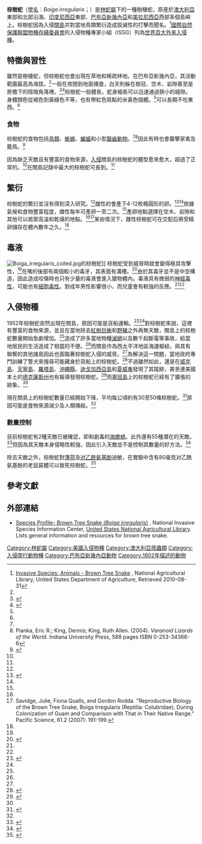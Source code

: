 {{noteTA
|G1 = TO
}}
{{Speciesbox
| image =Brown tree snake (Boiga irregularis) (8387580552).jpg
| status = LC
| status_system = IUCN3.1
| genus = Boiga
| species = irregularis
| authority = ([[Blasius_Merrem|Merrem]], 1802)
| synonyms = ''Coluber irregularis'' [[Blasius_Merrem|Merrem]], 1802<br>''Boiga irregularis'' [[Fitzinger|Fitzinger]], 1826<br>''Dipsas irregularis'' [[Friedrich_Boie|Boie]], 1827<br>''Triglyphodon irregularis'' [[André_Marie_Constant_Duméril|Duméril]] & [[Gabriel_Bibron|Bibron]], 1854<br>''Dipsadomorphus irregularis'' [[George_Albert_Boulenger|Boulenger]], 1896
| range_map = Boiga irregularis rangemap.jpg
}}
'''棕樹蛇'''（[[學名|學名]]：''Boiga irregularis''；{{lang-en|brown tree snake}}）是[[林蛇屬|林蛇屬]]下的一種樹棲蛇，原産於[[澳大利亞|澳大利亞]]東部和北部沿海、[[印度尼西亞|印度尼西亞]]東部、[[巴布亞新幾內亞|巴布亞新幾內亞]]和[[美拉尼西亞|美拉尼西亞]]西部多個島嶼上。棕樹蛇因為入侵[[關島|關島]]并對當地鳥類繁衍造成毀滅性的打擊而聞名。<ref>[http://www.invasivespeciesinfo.gov/animals/bts.shtml Invasive Species: Animals - Brown Tree Snake] {{Wayback|url=http://www.invasivespeciesinfo.gov/animals/bts.shtml |date=20140112163633 }}, National Agricultural Library, United States Department of Agriculture, Retrieved 2010-08-31</ref>[[國際自然保護聯盟|國際自然保護聯盟]][[物種存續委員會|物種存續委員會]]的入侵物種專家小組（ISSG）列為[[世界百大外來入侵種|世界百大外來入侵種]]。

==特徵與習性==

雖然是樹棲蛇，但棕樹蛇也會出現在草地和稀疏林地。在巴布亞新幾內亞，其活動範圍最高為海拔{{convert|1200|m}}。<ref name="Bomford"/>一般在夜間到地面捕食，白天則躲在樹冠、空木、岩隙甚至是房檐下的陰暗角落裡。<ref name="Campbell">{{cite web  | last = Campbell  | first = S.R.  | authorlink =  | coauthors = S.P. Mackessy  | title = Microhabitat use by Brown Treesnakes (Boiga irregularis): Effects of moonlight and prey.  | work = 42(2):246-250 | publisher = [[Journal_of_Herpetology|Journal of Herpetology]]  | year = 2008  | url =| accessdate = 2011-02-11 }}</ref><ref name="Fritts,Rodda">{{cite web | last = Fritts  | first = T.H.  | authorlink =  | coauthors = G.H. Rodda  | title = The role of introduced species in the degradation of island ecosystems: A case history of Guam.  | work = 29:113-140| publisher = Annual Review of Ecology and Systematics  | year = 1998  | url = | accessdate = 2011-02-11 }}</ref>棕樹蛇一般體長{{convert|1|-|2|m|ft}}，蛇身細長可以迅速通過狹小的縫隙。身體顏色從褐色到黃綠色不等，也有帶紅色斑點的米黃色個體。<ref name="Fritts,Rodda"/>可以長期不吃東西。<ref name="Fritts,Rodda"/>

===食物===

棕樹蛇的食物包括[[鳥類|鳥類]]、[[蜥蜴|蜥蜴]]、[[蝙蝠|蝙蝠]]和小型[[齧齒動物|齧齒動物]]。<ref name="Fritts"/><ref name="Pianka">Pianka, Eric R.; King, Dennis; King, Ruth  Allen. (2004). ''Varanoid Lizards of the World''. Indiana University Press, 588 pages ISBN 0-253-34366-6</ref>因此有時也會襲擊家禽及籠鳥。<ref name="D'Evelyn">{{cite web | last = D'Evelyn | first = S.T. | authorlink =  | coauthors = N. Tauri | title = Learning-by-catching: Uncertain invasive-species populations and the value of information. | work = 89(4):284-292(2) | publisher = Journal of Environmental Management | year = 2008 | url =| accessdate = 2011-02-11 }}</ref>

因為缺乏天敵且有豐富的食物來源，[[入侵物種|入侵]]關島的棕樹蛇的體型愈來愈大，超過了正常的{{convert|1|-|2|m|ft}}。<ref name="Fritts"/>在關島記錄中最大的棕樹蛇可長到{{convert|3|m}}。<ref name="Fritts"/>

==繁衍==
棕樹蛇的繁衍並沒有得到深入研究。<ref name="Fritts"/>雌性的會產下4-12枚橢圓形的卵。<ref name="Bomford">{{cite web  | last = Bomford | first = M  | authorlink =  | coauthors = F.Kraus  | title = Predicting establishment for alien reptiles and amphibians: a role for climate matching.| work = 11:713-724| publisher = Biological Invasions  | year = 2008  | url =| accessdate = 2011-02-11 }}</ref><ref name="Fritts"/>依據氣候和食物豐富程度，雌性每年可產卵一至二次。<ref name="Fritts"/>產卵地點選擇在空木、岩隙和其他可以抵禦高溫和乾燥的地點。<ref name="Fritts"/><ref name="Savidge">Savidge, Julie, Fiona Qualls, and Gordon Rodda. "Reproductive Biology of the Brown Tree Snake, Boiga Irregularis (Reptilia: Colubridae), During Colonization of Guam and Comparison with That in Their Native Range." Pacific Science, 61.2 (2007): 191-199.</ref>某些情況下，雌性棕樹蛇可在交配后將受精卵儲存在體內數年之久。<ref name="Fritts,Rodda"/>

==毒液==

[[File:Boiga_irregularis_coiled.jpg|thumb]]的棕樹蛇]]
棕樹蛇受到威脅時就會變得極具攻擊性，<ref name="Fritts"/>在嘴的後部有兩個較小的毒牙，其表面有溝槽。<ref name="Mehrtens">{{cite book |last= Mehrtens|first= John|title= Living Snakes of the World in Color|url= https://archive.org/details/livingsnakesofwo00mehr|year= 1987|publisher= Sterling
|location= [[New_York|New York]]|isbn= 0-8069-6461-8}}</ref>由於其毒牙並不是中空構造，因此造成咬傷時也只有少量的毒液會進入獵物體內。毒液具有微弱的[[神經毒性|神經毒性]]，可能也有[[細胞毒性|細胞毒性]]。對成年男性影響很小，而兒童會有較強的反應。<ref name="Fritts"/><ref name="Mehrtens"/>

==入侵物種==

1952年棕樹蛇突然出現在關島，原因可能是貨船運輸。<ref name="Fritts">{{cite web  | last = Fritts  | first = T.H.  | authorlink =   | coauthors = D. Leasman-Tanner  | title = The Brown Treesnake on Guam: How the arrival of one invasive species damaged the ecology, commerce, electrical systems, and human health on Guam: A comprehensive information source  | work =   | publisher = [[U.S._Department_of_the_Interior|U.S. Department of the Interior]]  | year = 2001  | url = http://www.fort.usgs.gov/resources/education/bts/bts_home.asp  | accessdate = 2008-09-11  | deadurl = yes  | archiveurl = https://web.archive.org/web/20081207213812/http://www.fort.usgs.gov/resources/education/bts/bts_home.asp  | archivedate = 2008-12-07  }}</ref><ref name="Mehrtens"/>對棕樹蛇來說，這裡有豐富的食物來源，並且在當地除去[[紅樹巨蜥|紅樹巨蜥]]和[[野豬|野豬]]之外再無天敵，關島上的棕樹蛇數量開始急劇增加。<ref name="Fritts"/>造成了許多當地物種[[滅絕|滅絕]]以及數千起斷電等事故，給當地居民的生活造成了相當的不便。<ref name="Fritts"/>而關島作為西太平洋地區海運樞紐，與其有聯繫的其他諸島因此也面臨著棕樹蛇入侵的威脅。<ref name="Fritts"/>為解決這一問題，當地政府專門訓練了警犬來搜尋可能藏身於貨船上的棕樹蛇。<ref name="Vice">{{cite web  | last = Vice  | first = Daniel  | title = Working Dogs: The Last Line of Defense for Preventing Dispersal of Brown Tree Snakes from Guam}}</ref>不過雖然如此，還是在[[威克島|威克島]]、[[天寧島|天寧島]]、[[羅塔島|羅塔島]]、[[沖繩縣|沖繩縣]]、[[迪戈加西亞島|迪戈加西亞島]]和[[夏威夷|夏威夷]]發現了其蹤跡，甚至連美國本土的[[德克薩斯州|德克薩斯州]]也有報導發現棕樹蛇。<ref name="Kraus">{{cite web|last=Kraus |first=Fred |title=ALIEN SPECIES |publisher=Department of Land and Natural Resources State of Hawaii |year=2004 |url=http://www.state.hi.us/dlnr/Snake.html |accessdate=2008-09-11 |deadurl=yes |archiveurl=https://web.archive.org/web/20080802125920/http://www.state.hi.us/dlnr/Snake.html |archivedate=2008-08-02 }}</ref>而[[塞班島|塞班島]]上的棕樹蛇已經有了擴張的跡象。<ref name="Fritts"/>

現在關島上的棕樹蛇數量已經開始下降，平均每公頃約有30至50條棕樹蛇。<ref name=" Mortensen ">{{cite web  | last = Mortensen | first = H.S.  | authorlink =  | coauthors = Y.L. Dupont  | title = snake in paradise: Disturbance of plant reproduction following extirpation of bird flower-visitors on Guam.| work = 141(8):2146-2154| publisher = [[Biological_Conservation|Biological Conservation]]  | year = 2008  | url =| accessdate = 2011-02-11 }}</ref>原因可能是食物來源減少及人類捕殺。<ref name=" Mortensen "/>

===數量控制===

目前棕樹蛇有2種天敵已被確認，即{{link-en|红腹伊澳蛇|Red-bellied black snake}}和劇毒的[[海蟾蜍|海蟾蜍]]。此外還有55種潛在的天敵。<ref name=" Caudell ">{{cite web  | last = Caudell | first = J.N.  | authorlink =  | coauthors = M.R. Conover   | title = "Predation of brown tree snakes (Boiga irregularis) in Australia.| work = 49(2-3):107-111| publisher = International Biodeterioration & Biodegradation  | year = 2001  | url =| accessdate = 2011-02-11 }}</ref>但因為其天敵本身侵略性較強，因此引入天敵並不是控制其數量的好方法。<ref name=" Burnett ">{{cite web  | last = Burnett | first = K.M.  | authorlink =  | coauthors = S. D'Evelyn   | title = " Beyond the lamppost: Optimal prevention and control of the Brown Tree Snake in Hawaii| work = 67(1):66-74| publisher = Ecological Economics | year = 2008 | url =| accessdate = 2011-02-11 }}</ref>

除去天敵之外，棕樹蛇對[[薄荷|薄荷]]及[[对乙酰氨基酚|对乙酰氨基酚]]過敏，在實驗中含有80毫克对乙酰氨基酚的老鼠屍體可以致死棕樹蛇。<ref name=" Engeman ">{{cite web  | last = Engeman | first = R.A.  | authorlink =  | coauthors = M.A. Linnell  | title = The effect of trap spacing on the capture of brown tree snakes on Guam| work = | publisher = USDA National Wildlife Research Center  | year = 2003  | url =| accessdate = 2011-03-11 }}</ref>

== 參考文獻==
{{reflist|2}}

==外部連結==
{{commons category|Boiga irregularis}}
* [http://invasivespeciesinfo.gov/animals/bts.shtml Species Profile- Brown Tree Snake (''Boiga irregularis'')] {{Wayback|url=http://invasivespeciesinfo.gov/animals/bts.shtml |date=20140112163633 }}, National Invasive Species Information Center, [[United_States_National_Agricultural_Library|United States National Agricultural Library]].  Lists general information and resources for brown tree snake.
{{Taxonbar|from=Q900781}}

{{DEFAULTSORT:Brown Tree Snake}}
[[Category:林蛇屬|Category:林蛇屬]]
[[Category:美國入侵物種|Category:美國入侵物種]]
[[Category:澳大利亞爬蟲類|Category:澳大利亞爬蟲類]]
[[Category:入侵爬行動物種|Category:入侵爬行動物種]]
[[Category:巴布亞新幾內亞動物|Category:巴布亞新幾內亞動物]]
[[Category:1802年描述的動物|Category:1802年描述的動物]]